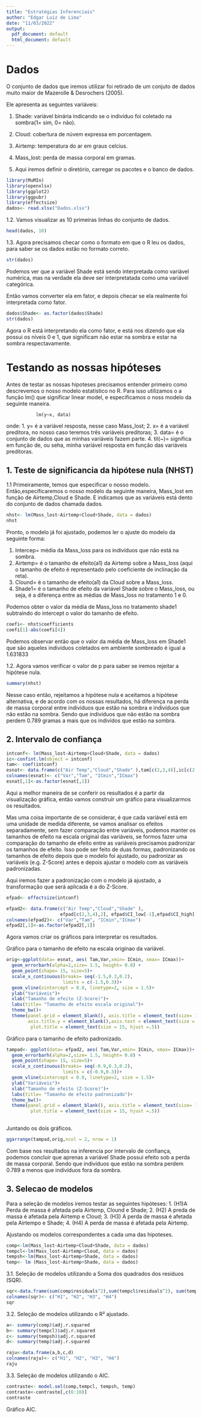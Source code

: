 ```yaml
---
title: "Estratégias Inferenciais"
author: "Edgar Luiz de Lima"
date: "11/03/2022"
output:
  pdf_document: default
  html_document: default
---
```


# Dados
  O conjunto de dados que iremos utilizar foi retirado de um conjuto de dados muito maior de Mazerolle & Desrochers (2005).
  
  Ele apresenta as seguintes variáveis:
  
  1. Shade: variável binária indicando se o indivíduo foi coletado na sombra(1= sim, 0= não).
  2. Cloud: cobertura de núvem expressa em porcentagem.
  3. Airtemp: temperatura do ar em graus celcius.
  4. Mass_lost: perda de massa corporal em gramas.

1. Aqui iremos definir o diretório, carregar os pacotes e o banco de dados.
```r
library(MuMIn)
library(openxlsx)
library(ggplot2)
library(ggpubr)
library(effectsize)
dados<- read.xlsx("Dados.xlsx")
```

1.2. Vamos visualizar as 10 primeiras linhas do conjunto de dados.
```r
head(dados, 10)
```

1.3. Agora precisamos checar como o formato em que o R leu os dados, para saber se os dados estão no formato correto.
```r
str(dados)
```
Podemos ver que a variável Shade está sendo interpretada como variável numérica, mas na verdade ela deve ser interpretatada como uma variável categórica.

Então vamos converter ela em fator, e depois checar se ela realmente foi interpretada como fator.
```r
dados$Shade<- as.factor(dados$Shade)
str(dados)
```
Agora o R está interpretando ela como fator, e está nos dizendo que ela possui os níveis 0 e 1, que significam não estar na sombra e estar na sombra respectavamente.

# Testando as nossas hipóteses

  Antes de testar as nossas hipoteses precisamos entender primeiro como descrevemos o nosso modelo estatístico no R. Para isso utilizamos o a função lm() que significar linear model, e especificamos o noss modelo da seguinte maneira.
  
               lm(y~x, data) 

  onde:
  1. y= é a variável resposta, nesse caso Mass_lost;
  2. x= é a variável preditora, no nosso caso teremos três variáveis preditoras;
  3. data= é o conjunto de dados que as minhas variáveis fazem parte.
  4. til(~)= significa em função de, ou seha, minha variável resposta em função das variáveis preditoras.



## 1. Teste de significancia da hipótese nula (NHST)

1.1 Primeiramente, temos que especificar o nosso modelo.
  Então,especificaremos o nosso modelo da seguinte maneira, Mass_lost em função de Airtemp,Cloud e Shade. E indicamos que as variáveis está dento do conjunto de dados chamada dados.
```r
nhst<- lm(Mass_lost~Airtemp+Cloud+Shade, data = dados)
nhst
```
  Pronto, o modelo já foi ajustado, podemos ler o ajuste do modelo da seguinte forma:
  
  1. Intercep= média da Mass_loss para os indivíduos que não está na sombra.
  2. Airtemp= é o tamanho de efeito(a1) da Airtemp sobre a Mass_loss (aqui o tamanho de efeito é representado pelo coeficiente de inclinação da reta).
  3. Clound= é o tamanho de efeito(a1) da Cloud sobre a Mass_loss.
  4. Shade1= é o tamanho de efeito da variável Shade sobre o Mass_loss, ou seja, é a diferença entre as médias de Mass_loss no tratamento 1 e 0.
  
  Podemos obter o valor da média de Mass_loss no tratamento shade1 subtraindo do intercept o valor do tamanho de efeito.
```r
coefi<- nhst$coefficients
coefi[1]-abs(coefi[4])
```
  Podemos observar então que o valor da média de Mass_loss em Shade1 que são aqueles indivíduos coletados em ambiente sombreado é igual a 1.631833

  1.2. Agora vamos verificar o valor de p para saber se iremos rejeitar a hipótese nula.
```r
summary(nhst)
```
Nesse caso então, rejeitamos a hipótese nula e aceitamos a hipótese alternativa, e de acordo com os nossas resultados, há diferença na perda de massa corporal entre indivíduos que estão na sombra e indivíduos que não estão na sombra. Sendo que indivíduos que não estão na sombra perdem 0.789 gramas a mais que os indivídos que estão na sombra.

## 2. Intervalo de confiança
```r
intconf<- lm(Mass_lost~Airtemp+Cloud+Shade, data = dados)
ic<-confint.lm(object = intconf)
tam<- coef(intconf)
esnat<- data.frame(c("Air Temp","Cloud","Shade" ),tam[c(2,3,4)],ic[c(2,3,4),1],ic[c(2,3,4),2])
colnames(esnat)<- c("Var","Tam", "ICmin","ICmax")
esnat[,1]<-as.factor(esnat[,1])
```
Aqui a melhor maneira de se conferir os resultados é a partir da visualização gráfica, então vamos construir um gráfico para visualizarmos os resultados.

Mas uma coisa importante de se considerar, é que cada variável está em uma unidade de medida diferente, se vamos analisar os efeitos separadamente, sem fazer comparação entre variáveis, podemos manter os tamanhos de efeito na escala original das variáveis, se formos fazer uma comparação do tamanho de efeito entre as variáveis precisamos padronizar os tamanhos de efeito. Isso pode ser feito de duas formas, padronizando os tamanhos de efeito depois que o modelo foi ajustado, ou padronizar as variáveis (e.g. Z-Score) antes e depois ajustar o modelo com as variáveis padronizadas.

Aqui iremos fazer a padronização com o modelo já ajustado, a transformação que será aplicada é a do Z-Score.
```r
efpad<- effectsize(intconf)

efpad2<- data.frame(c("Air Temp","Cloud","Shade" ),
                    efpad[c(2,3,4),2], efpad$CI_low[-1],efpad$CI_high[-1] )
colnames(efpad2)<- c("Var","Tam", "ICmin","ICmax")
efpad2[,1]<-as.factor(efpad2[,1])

```

Agora vamos criar os gráficos para interpretar os resultados.

Gráfico para o tamanho de efeito na escala originao da variável.
```r
orig<-ggplot(data= esnat, aes( Tam,Var,xmin= ICmin, xmax= ICmax))+
  geom_errorbarh(alpha=2,size= 1.5, height= 0.8) +
  geom_point(shape= 15, size=5)+
  scale_x_continuous(breaks= seq(-1.5,0.3,0.2),
                     limits = c(-1.5,0.3))+
  geom_vline(xintercept = 0.0, linetype=2, size = 1.5)+
  ylab("Variáveis")+
  xlab("Tamanho de efeito (Z-Score)")+
  labs(title= "Tamanho de efeito escala original")+
  theme_bw()+
  theme(panel.grid = element_blank(), axis.title = element_text(size= 16, colour = "black"), 
        axis.title.y = element_blank(),axis.text = element_text(size = 14, colour = "black"), axis.text.y =element_blank(),
         plot.title = element_text(size = 15, hjust =.5))
```

Gráfico para o tamanho de efeito padronizado.
```r
tampad<- ggplot(data= efpad2, aes( Tam,Var,xmin= ICmin, xmax= ICmax))+
  geom_errorbarh(alpha=2,size= 1.5, height= 0.8) +
  geom_point(shape= 15, size=5)+
  scale_x_continuous(breaks= seq(-0.9,0.3,0.2),
                     limits = c(-0.9,0.3))+
  geom_vline(xintercept = 0.0, linetype=2, size = 1.5)+
  ylab("Variáveis")+
  xlab("Tamanho de efeito (Z-Score)")+
  labs(title= "Tamanho de efeito padronizado")+
  theme_bw()+
  theme(panel.grid = element_blank(), axis.title = element_text(size= 16, colour = "black"), axis.text = element_text(size = 14, colour = "black"),
         plot.title = element_text(size = 15, hjust =.5))
  
```

Juntando os dois gráficos.
```r
ggarrange(tampad,orig,ncol = 2, nrow = 1)
```

Com base nos resultados na inferencia por intervalo de confiança, podemos concluir que aprenas a variável Shade possui efeito sob a perda de massa corporal. Sendo que indivíduos que estão na sombra perdem 0.789 a menos que indivíduos fora da sombra.

## 3. Selecao de modelos

Para a seleção de modelos iremos testar as seguintes hipóteses:
  1. (H1)A Perda de massa é afetada pela Airtemp, Clound e Shade;
  2. (H2) A preda de massa é afetada pela Airtemp e Cloud;
  3. (H3) A perda de massa é afetada pela Airtempo e Shade;
  4. (H4) A perda de massa é afetada pela Airtemp.
  
Ajustando os modelos correspondentes a cada uma das hipoteses.
```r
comp<-lm(Mass_lost~Airtemp+Cloud+Shade, data = dados)
tempcl<-lm(Mass_lost~Airtemp+Cloud, data = dados)
tempsh<-lm(Mass_lost~Airtemp+Shade, data = dados)
temp<- lm (Mass_lost~Airtemp+Shade, data = dados)

```

3.1. Seleção de modelos utilizando a Soma dos quadrados dos resíduos (SQR).
```r

sqr<-data.frame(sum(comp$residuals^2),sum(tempcl$residuals^2), sum(tempsh$residuals^2),sum(temp$residuals^2))
colnames(sqr)<- c("H1", "H2", "H3", "H4")
sqr
```

3.2. Seleção de modelos utilizando o R² ajustado.
```r
a<- summary(comp)$adj.r.squared
b<- summary(tempcl)$adj.r.squared
c<- summary(tempsh)$adj.r.squared
d<- summary(temp)$adj.r.squared

raju<-data.frame(a,b,c,d)
colnames(raju)<- c("H1", "H2", "H3", "H4")
raju
```

3.3. Seleção de modelos utilizando o AIC.
```r
contraste<- model.sel(comp,tempcl, tempsh, temp)
contraste<-contraste[,c(6:10)]
contraste
```


Gráfico AIC.
```r

```
